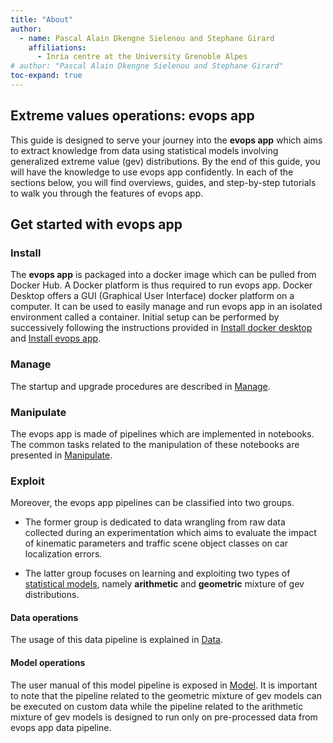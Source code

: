 ```yaml
---
title: "About"
author:
  - name: Pascal Alain Dkengne Sielenou and Stephane Girard
    affiliations:
      - Inria centre at the University Grenoble Alpes
# author: "Pascal Alain Dkengne Sielenou and Stephane Girard"
toc-expand: true
---
```



## Extreme values operations: evops app

This guide is designed to serve your journey into the **evops app** which aims to extract knowledge from data using statistical models involving generalized extreme value (gev) distributions. By the end of this guide, you will have the knowledge to use evops app confidently. In each of the sections below, you will find overviews, guides, and step-by-step tutorials to walk you through the features of evops app.


## Get started with evops app


### Install


The **evops app** is packaged into a docker image which can be pulled from Docker Hub. A Docker platform is thus required to run evops app. Docker Desktop offers a GUI (Graphical User Interface) docker platform on a computer. It can be used to easily manage and run evops app in an isolated environment called a container. Initial setup can be performed by successively following the instructions provided in [Install docker desktop](setup-docker.qmd) and [Install evops app](setup-evops.qmd). 



### Manage

The startup and upgrade procedures are described in [Manage](manage-evops.qmd). 


### Manipulate


The evops app is made of pipelines which are implemented in notebooks. The common tasks related to the manipulation of these notebooks are presented in [Manipulate](manipulate-evops.qmd). 


### Exploit


Moreover, the evops app pipelines can be classified into two groups. 

* The former group is dedicated to data wrangling from raw data collected during an experimentation which aims to evaluate the impact of kinematic parameters and traffic scene object classes on car localization errors.

* The latter group focuses on learning and exploiting two types of [statistical models](statistical-models.qmd), namely **arithmetic** and **geometric** mixture of gev distributions.



#### Data operations


The usage of this data pipeline is explained in [Data](data-operations.qmd). 


#### Model operations


The user manual of this model pipeline is exposed in [Model](model-operations.qmd). It is important to note that the pipeline related to the geometric mixture of gev models can be executed on custom data while the pipeline related to the arithmetic mixture of gev models is designed to run only on pre-processed data from evops app data pipeline.
